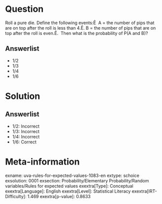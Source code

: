 Question
========

Roll a pure die. Define the following events:Ê \ A = the number of pips that are on top after the roll is less than 4.Ê. B = the number of pips that are on top after the roll is even.Ê. \ Then what is the probability of P(A and B)?

Answerlist
----------

* 1/2
* 1/3
* 1/4
* 1/6

Solution
========

Answerlist
----------

* 1/2: Incorrect
* 1/3: Incorrect
* 1/4: Incorrect
* 1/6: Correct

Meta-information
================
exname: uva-rules-for-expected-values-1083-en
extype: schoice
exsolution: 0001
exsection: Probability/Elementary Probability/Random variables/Rules for expected values
exextra[Type]: Conceptual
exextra[Language]: English
exextra[Level]: Statistical Literacy
exextra[IRT-Difficulty]: 1.469
exextra[p-value]: 0.8633
